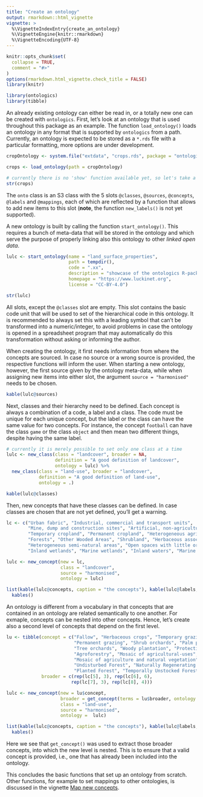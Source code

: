 ```yaml
---
title: "Create an ontology"
output: rmarkdown::html_vignette
vignette: >
  %\VignetteIndexEntry{create_an_ontology}
  %\VignetteEngine{knitr::rmarkdown}
  %\VignetteEncoding{UTF-8}
---
```


```r
knitr::opts_chunk$set(
  collapse = TRUE,
  comment = "#>"
)
options(rmarkdown.html_vignette.check_title = FALSE)
library(knitr)
```

```r
library(ontologics)
library(tibble)
```

An already existing ontology can either be read in, or a totally new one can be created with `ontologics`. First, let's look at an ontology that is used throughout this package as an example. The function `load_ontology()` loads an ontology in any format that is supported by `ontologics` from a path. Currently, an ontology is expected to be stored as a `*.rds` file with a particular formatting, more options are under development.

```r
cropOntology <- system.file("extdata", "crops.rds", package = "ontologics")

crops <- load_ontology(path = cropOntology)

# currently there is no 'show' function available yet, so let's take a peak at the ontology like so:
str(crops)
```

The `onto` class is an S3 class with the 5 slots `@classes`, `@sources`, `@concepts`, `@labels` and `@mappings`, each of which are reflected by a function that allows to add new items to this slot (**note**, the function `new_labels()` is not yet supported).

A new ontology is built by calling the function `start_ontology()`. This requires a bunch of meta-data that will be stored in the ontology and which serve the purpose of properly linking also this ontology to other *linked open data*. 


```r
lulc <- start_ontology(name = "land_surface_properties",
                       path = tempdir(), 
                       code = ".xx",
                       description = "showcase of the ontologics R-package", 
                       homepage = "https://www.luckinet.org", 
                       license = "CC-BY-4.0")

str(lulc)
```

All slots, except the `@classes` slot are empty. This slot contains the basic code unit that will be used to set of the hierarchical code in this ontology. It is recommended to always set this with a leading symbol that can't be transformed into a numeric/integer, to avoid problems in case the ontology is opened in a spreadsheet program that may automatically do this transformation without asking or informing the author.

When creating the ontology, it first needs information from where the concepts are sourced. In case no source or a wrong source is provided, the respective functions will inform the user. When starting a new ontology, however, the first source given by the ontology meta-data, while when assigning new items into either slot, the argument  `source = "harmonised"` needs to be chosen.

```r
kable(lulc@sources)
```

Next, classes and their hierarchy need to be defined. Each concept is always a combination of a code, a label and a class. The code must be unique for each unique concept, but the label or the class can have the same value for two concepts. For instance, the concept `football` can have the class `game` or the class `object` and then mean two different things, despite having the same label.

```r
# currently it is merely possible to set only one class at a time
lulc <- new_class(class = "landcover", broader = NA, 
                  definition = "A good definition of landcover", 
                  ontology = lulc) %>%
  new_class(class = "land-use", broader = "landcover", 
            definition = "A good definition of land-use", 
            ontology = .)

kable(lulc@classes)
```

Then, new concepts that have these classes can be defined. In case classes are chosen that are not yet defined, you'll get a warning.


```r
lc <- c("Urban fabric", "Industrial, commercial and transport units",
        "Mine, dump and construction sites", "Artificial, non-agricultural vegetated areas", 
        "Temporary cropland", "Permanent cropland", "Heterogeneous agricultural areas", 
        "Forests", "Other Wooded Areas", "Shrubland", "Herbaceous associations", 
        "Heterogeneous semi-natural areas", "Open spaces with little or no vegetation", 
        "Inland wetlands", "Marine wetlands", "Inland waters", "Marine waters")

lulc <- new_concept(new = lc,
                    class = "landcover", 
                    source = "harmonised", 
                    ontology = lulc)

list(kable(lulc@concepts, caption = "the concepts"), kable(lulc@labels, caption = "the labels")) %>% 
  kables()
```

An ontology is different from a vocabulary in that concepts that are contained in an ontology are related semantically to one another. For exmaple, concepts can be nested into other concepts. Hence, let's create also a second level of concepts that depend on the first level.


```r
lu <- tibble(concept = c("Fallow", "Herbaceous crops", "Temporary grazing",
                         "Permanent grazing", "Shrub orchards", "Palm plantations", 
                         "Tree orchards", "Woody plantation", "Protective cover", 
                         "Agroforestry", "Mosaic of agricultural-uses",
                         "Mosaic of agriculture and natural vegetation", 
                         "Undisturbed Forest", "Naturally Regenerating Forest",
                         "Planted Forest", "Temporally Unstocked Forest"),
             broader = c(rep(lc[5], 3), rep(lc[6], 6),
                        rep(lc[7], 3), rep(lc[8], 4)))

lulc <- new_concept(new = lu$concept,
                    broader = get_concept(terms = lu$broader, ontology = lulc),
                    class = "land-use",
                    source = "harmonised",
                    ontology =  lulc)

list(kable(lulc@concepts, caption = "the concepts"), kable(lulc@labels, caption = "the labels")) %>% 
  kables()
```

Here we see that `get_concept()` was used to extract those broader concepts, into which the new level is nested. This is to ensure that a valid concept is provided, i.e., one that has already been included into the ontology.

This concludes the basic functions that set up an ontology from scratch. Other functions, for example to set mappings to other ontologies, is discussed in the vignette [Map new concepts](map_new_concepts.html).
